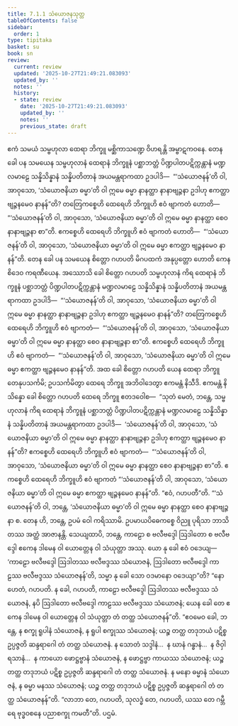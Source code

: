 ```yaml
---
title: 7.1.1 သံယောဇနသုတ္တ
tableOfContents: false
sidebar:
  order: 1
type: tipitaka
basket: su
book: sn
review:
  current: review
  updated: '2025-10-27T21:49:21.083093'
  updated_by: ''
  notes: ''
  history:
  - state: review
    date: '2025-10-27T21:49:21.083093'
    updated_by: ''
    notes: ''
    previous_state: draft
---
```



<ReviewStatus review={frontmatter.review} showDetails={true} />

<HypothesisAnnotation frontmatter={frontmatter} />

<DynamicBreadcrumb />

<Division number="343" book="sn" e="ch" v="18" p="329">

<Paragraph number="1474" book="sn">
ဧကံ သမယံ သမ္ဗဟုလာ ထေရာ ဘိက္ခူ မစ္ဆိကာသဏ္ဍေ ဝိဟရန္တိ အမ္ဗာဋကဝနေ. တေန ခေါ ပန သမယေန သမ္ဗဟုလာနံ ထေရာနံ ဘိက္ခူနံ ပစ္ဆာဘတ္တံ ပိဏ္ဍပါတပဋိက္ကန္တာနံ မဏ္ဍလမာဠေ သန္နိသိန္နာနံ သန္နိပတိတာနံ အယမန္တရာကထာ ဥဒပါဒိ—  “‘သံယောဇနန်’တိ ဝါ, အာဝုသော, ‘သံယောဇနိယာ ဓမ္မာ’တိ ဝါ ဣမေ ဓမ္မာ နာနတ္ထာ နာနာဗျဉ္ဇနာ ဥဒါဟု ဧကတ္ထာ ဗျဉ္ဇနမေဝ နာနန်”တိ? တတြေကစ္စေဟိ ထေရေဟိ ဘိက္ခူဟိ ဧဝံ ဗျာကတံ ဟောတိ—  “‘သံယောဇနန်’တိ ဝါ, အာဝုသော, ‘သံယောဇနိယာ ဓမ္မာ’တိ ဝါ ဣမေ ဓမ္မာ နာနတ္ထာ စေဝ နာနာဗျဉ္ဇနာ စာ”တိ. ဧကစ္စေဟိ ထေရေဟိ ဘိက္ခူဟိ ဧဝံ ဗျာကတံ ဟောတိ—  “‘သံယောဇနန်’တိ ဝါ, အာဝုသော, ‘သံယောဇနိယာ ဓမ္မာ’တိ ဝါ ဣမေ ဓမ္မာ ဧကတ္ထာ ဗျဉ္ဇနမေဝ နာနန်”တိ.
</Paragraph>

<Paragraph number="1475" book="sn">
တေန ခေါ ပန သမယေန စိတ္တော ဂဟပတိ မိဂပထကံ အနုပ္ပတ္တော ဟောတိ ကေနစိဒေဝ ကရဏီယေန. အဿောသိ ခေါ စိတ္တော ဂဟပတိ သမ္ဗဟုလာနံ ကိရ ထေရာနံ ဘိက္ခူနံ ပစ္ဆာဘတ္တံ ပိဏ္ဍပါတပဋိက္ကန္တာနံ မဏ္ဍလမာဠေ သန္နိသိန္နာနံ သန္နိပတိတာနံ အယမန္တရာကထာ ဥဒပါဒိ—  “‘သံယောဇနန်’တိ ဝါ, အာဝုသော, ‘သံယောဇနိယာ ဓမ္မာ’တိ ဝါ ဣမေ ဓမ္မာ နာနတ္ထာ နာနာဗျဉ္ဇနာ ဥဒါဟု ဧကတ္ထာ ဗျဉ္ဇနမေဝ နာနန်”တိ? တတြေကစ္စေဟိ ထေရေဟိ ဘိက္ခူဟိ ဧဝံ ဗျာကတံ—  “‘သံယောဇနန်’တိ ဝါ, အာဝုသော, ‘သံယောဇနိယာ ဓမ္မာ’တိ ဝါ ဣမေ ဓမ္မာ နာနတ္ထာ စေဝ နာနာဗျဉ္ဇနာ စာ”တိ. ဧကစ္စေဟိ ထေရေဟိ ဘိက္ခူဟိ ဧဝံ ဗျာကတံ—  “‘သံယောဇနန်’တိ ဝါ, အာဝုသော, ‘သံယောဇနိယာ ဓမ္မာ’တိ ဝါ ဣမေ ဓမ္မာ ဧကတ္ထာ ဗျဉ္ဇနမေဝ နာနန်”တိ.
</Paragraph>

<Paragraph number="1476" book="sn">
အထ ခေါ စိတ္တော ဂဟပတိ ယေန ထေရာ ဘိက္ခူ တေနုပသင်္ကမိ; ဥပသင်္ကမိတွာ ထေရေ ဘိက္ခူ အဘိဝါဒေတွာ ဧကမန္တံ နိသီဒိ. ဧကမန္တံ နိသိန္နော ခေါ စိတ္တော ဂဟပတိ ထေရေ ဘိက္ခူ ဧတဒဝေါစ—  “သုတံ မေတံ, ဘန္တေ, သမ္ဗဟုလာနံ ကိရ ထေရာနံ ဘိက္ခူနံ ပစ္ဆာဘတ္တံ ပိဏ္ဍပါတပဋိက္ကန္တာနံ မဏ္ဍလမာဠေ သန္နိသိန္နာနံ သန္နိပတိတာနံ အယမန္တရာကထာ ဥဒပါဒိ—  ‘သံယောဇနန်’တိ ဝါ, အာဝုသော, ‘သံယောဇနိယာ ဓမ္မာ’တိ ဝါ ဣမေ ဓမ္မာ နာနတ္ထာ နာနာဗျဉ္ဇနာ ဥဒါဟု ဧကတ္ထာ ဗျဉ္ဇနမေဝ နာနန်”တိ? ဧကစ္စေဟိ ထေရေဟိ ဘိက္ခူဟိ ဧဝံ ဗျာကတံ—  “‘သံယောဇနန်’တိ ဝါ, အာဝုသော, ‘သံယောဇနိယာ ဓမ္မာ’တိ ဝါ ဣမေ ဓမ္မာ နာနတ္ထာ စေဝ နာနာဗျဉ္ဇနာ စာ”တိ. ဧကစ္စေဟိ ထေရေဟိ ဘိက္ခူဟိ ဧဝံ ဗျာကတံ “‘သံယောဇနန်’တိ ဝါ, အာဝုသော, ‘သံယောဇနိယာ ဓမ္မာ’တိ ဝါ ဣမေ ဓမ္မာ ဧကတ္ထာ ဗျဉ္ဇနမေဝ နာနန်”တိ. “ဧဝံ, ဂဟပတီ”တိ.
</Paragraph>

<Paragraph number="1477" book="sn">
“‘သံယောဇနန်’တိ ဝါ, ဘန္တေ, ‘သံယောဇနိယာ ဓမ္မာ’တိ ဝါ ဣမေ ဓမ္မာ နာနတ္ထာ စေဝ နာနာဗျဉ္ဇနာ စ. တေန ဟိ, ဘန္တေ, ဥပမံ ဝေါ ကရိဿာမိ. ဥပမာယပိဓေကစ္စေ ဝိညူ ပုရိသာ ဘာသိတဿ အတ္ထံ အာဇာနန္တိ. သေယျထာပိ, ဘန္တေ, ကာဠော စ ဗလီဗဒ္ဒေါ ဩဒါတော စ ဗလီဗဒ္ဒေါ ဧကေန ဒါမေန ဝါ ယောတ္တေန ဝါ သံယုတ္တာ အဿု. ယော နု ခေါ ဧဝံ ဝဒေယျ—  ‘ကာဠော ဗလီဗဒ္ဒေါ ဩဒါတဿ ဗလီဗဒ္ဒဿ သံယောဇနံ, ဩဒါတော ဗလီဗဒ္ဒေါ ကာဠဿ ဗလီဗဒ္ဒဿ သံယောဇနန်’တိ, သမ္မာ နု ခေါ သော ဝဒမာနော ဝဒေယျာ”တိ? “နော ဟေတံ, ဂဟပတိ. န ခေါ, ဂဟပတိ, ကာဠော ဗလီဗဒ္ဒေါ ဩဒါတဿ ဗလီဗဒ္ဒဿ သံယောဇနံ, နပိ ဩဒါတော ဗလီဗဒ္ဒေါ ကာဠဿ ဗလီဗဒ္ဒဿ သံယောဇနံ; ယေန ခေါ တေ ဧကေန ဒါမေန ဝါ ယောတ္တေန ဝါ သံယုတ္တာ တံ တတ္ထ သံယောဇနန်”တိ. “ဧဝမေဝ ခေါ, ဘန္တေ, န စက္ခု ရူပါနံ သံယောဇနံ, န ရူပါ စက္ခုဿ သံယောဇနံ; ယဉ္စ တတ္ထ တဒုဘယံ ပဋိစ္စ ဥပ္ပဇ္ဇတိ ဆန္ဒရာဂေါ တံ တတ္ထ သံယောဇနံ. န သောတံ သဒ္ဒါနံ…  န ဃာနံ ဂန္ဓာနံ…  န ဇိဝှါ ရသာနံ…  န ကာယော ဖောဋ္ဌဗ္ဗာနံ သံယောဇနံ, န ဖောဋ္ဌဗ္ဗာ ကာယဿ သံယောဇနံ; ယဉ္စ တတ္ထ တဒုဘယံ ပဋိစ္စ ဥပ္ပဇ္ဇတိ ဆန္ဒရာဂေါ တံ တတ္ထ သံယောဇနံ. န မနော ဓမ္မာနံ သံယောဇနံ, န ဓမ္မာ မနဿ သံယောဇနံ; ယဉ္စ တတ္ထ တဒုဘယံ ပဋိစ္စ ဥပ္ပဇ္ဇတိ ဆန္ဒရာဂေါ တံ တတ္ထ သံယောဇနန်”တိ. “လာဘာ တေ, ဂဟပတိ, သုလဒ္ဓံ တေ, ဂဟပတိ, ယဿ တေ ဂမ္ဘီရေ ဗုဒ္ဓဝစနေ ပညာစက္ခု ကမတီ”တိ.

</Paragraph>
</Division>

<Paragraph number="1478" type="center" book="sn">
ပဌမံ.
</Paragraph>